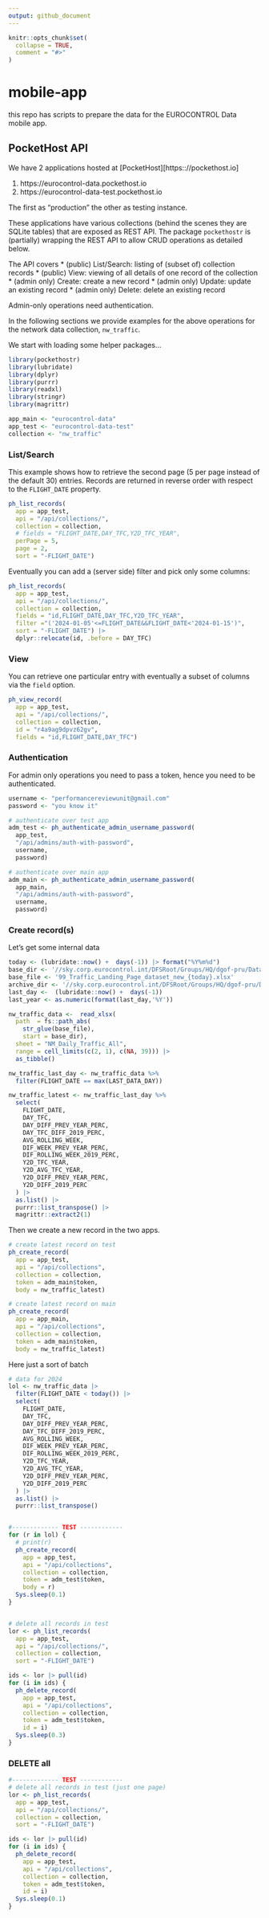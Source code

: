 ```yaml
---
output: github_document
---
```


<!-- README.md is generated from README.Rmd. Please edit that file -->

```r
knitr::opts_chunk$set(
  collapse = TRUE,
  comment = "#>"
)
```

# mobile-app

<!-- badges: start -->
<!-- badges: end -->

this repo has scripts to prepare the data for the EUROCONTROL Data mobile app.

## PocketHost API

We have 2 applications hosted at [PocketHost][https:://pockethost.io]

1. https://eurocontrol-data.pockethost.io
1. https://eurocontrol-data-test.pockethost.io

The first as "production" the other as testing instance.

These applications have various collections (behind the scenes they are SQLite tables)
that are exposed as REST API.
The package `pockethostr` is (partially) wrapping the REST API to allow CRUD
operations as detailed below.

The API covers
* (public) List/Search: listing of (subset of) collection records
* (public) View: viewing of all details of one record of the collection
* (admin only) Create: create a new record
* (admin only) Update: update an existing record
* (admin only) Delete: delete an existing record

Admin-only operations need authentication.

In the following sections we provide examples for the above operations for the
network data collection, `nw_traffic`.

We start with loading some helper packages...

```r
library(pockethostr)
library(lubridate)
library(dplyr)
library(purrr)
library(readxl)
library(stringr)
library(magrittr)

app_main <- "eurocontrol-data"
app_test <- "eurocontrol-data-test"
collection <- "nw_traffic"
```


### List/Search

This example shows how to retrieve the second page (5 per page instead of the
default 30) entries.
Records are returned in reverse order with respect to the `FLIGHT_DATE` property.

```r
ph_list_records(
  app = app_test,
  api = "/api/collections/",
  collection = collection,
  # fields = "FLIGHT_DATE,DAY_TFC,Y2D_TFC_YEAR",
  perPage = 5,
  page = 2,
  sort = "-FLIGHT_DATE")
```

Eventually you can add a (server side) filter and pick only some columns:

```r
ph_list_records(
  app = app_test,
  api = "/api/collections/",
  collection = collection,
  fields = "id,FLIGHT_DATE,DAY_TFC,Y2D_TFC_YEAR",
  filter ="('2024-01-05'<=FLIGHT_DATE&&FLIGHT_DATE<'2024-01-15')", 
  sort = "-FLIGHT_DATE") |> 
  dplyr::relocate(id, .before = DAY_TFC)
```

### View

You can retrieve one particular entry with eventually a subset of columns via the
`field` option.

```r
ph_view_record(
  app = app_test,
  api = "/api/collections/",
  collection = collection,
  id = "r4a9ag9dpvz62gv",
  fields = "id,FLIGHT_DATE,DAY_TFC")
```


### Authentication

For admin only operations you need to pass a token, hence you need to be authenticated.

```r
username <- "performancereviewunit@gmail.com"
password <- "you know it"

# authenticate over test app
adm_test <- ph_authenticate_admin_username_password(
  app_test,
  "/api/admins/auth-with-password",
  username,
  password)

# authenticate over main app
adm_main <- ph_authenticate_admin_username_password(
  app_main,
  "/api/admins/auth-with-password",
  username,
  password)
```


### Create record(s)

Let's get some internal data

```r

today <- (lubridate::now() +  days(-1)) |> format("%Y%m%d")
base_dir <- '//sky.corp.eurocontrol.int/DFSRoot/Groups/HQ/dgof-pru/Data/DataProcessing/Covid19/Archive/'
base_file <- '99_Traffic_Landing_Page_dataset_new_{today}.xlsx'
archive_dir <- '//sky.corp.eurocontrol.int/DFSRoot/Groups/HQ/dgof-pru/Data/DataProcessing/Covid19/Archive/web_daily_json_files/app/'
last_day <-  (lubridate::now() +  days(-1))
last_year <- as.numeric(format(last_day,'%Y'))

nw_traffic_data <-  read_xlsx(
  path  = fs::path_abs(
    str_glue(base_file),
    start = base_dir),
  sheet = "NM_Daily_Traffic_All",
  range = cell_limits(c(2, 1), c(NA, 39))) |> 
  as_tibble()

nw_traffic_last_day <- nw_traffic_data %>%
  filter(FLIGHT_DATE == max(LAST_DATA_DAY))

nw_traffic_latest <- nw_traffic_last_day %>%
  select(
    FLIGHT_DATE,
    DAY_TFC,
    DAY_DIFF_PREV_YEAR_PERC,
    DAY_TFC_DIFF_2019_PERC,
    AVG_ROLLING_WEEK,
    DIF_WEEK_PREV_YEAR_PERC,
    DIF_ROLLING_WEEK_2019_PERC,
    Y2D_TFC_YEAR,
    Y2D_AVG_TFC_YEAR,
    Y2D_DIFF_PREV_YEAR_PERC,
    Y2D_DIFF_2019_PERC
  ) |> 
  as.list() |> 
  purrr::list_transpose() |> 
  magrittr::extract2(1)
```

Then we create a new record in the two apps.

```r

# create latest record on test
ph_create_record(
  app = app_test,
  api = "/api/collections",
  collection = collection,
  token = adm_main$token,
  body = nw_traffic_latest)

# create latest record on main
ph_create_record(
  app = app_main,
  api = "/api/collections",
  collection = collection,
  token = adm_main$token,
  body = nw_traffic_latest)
```


Here just a sort of batch

```r
# data for 2024
lol <- nw_traffic_data |> 
  filter(FLIGHT_DATE < today()) |> 
  select(
    FLIGHT_DATE,
    DAY_TFC,
    DAY_DIFF_PREV_YEAR_PERC,
    DAY_TFC_DIFF_2019_PERC,
    AVG_ROLLING_WEEK,
    DIF_WEEK_PREV_YEAR_PERC,
    DIF_ROLLING_WEEK_2019_PERC,
    Y2D_TFC_YEAR,
    Y2D_AVG_TFC_YEAR,
    Y2D_DIFF_PREV_YEAR_PERC,
    Y2D_DIFF_2019_PERC
  ) |> 
  as.list() |> 
  purrr::list_transpose()


#------------- TEST ------------
for (r in lol) {
  # print(r)
  ph_create_record(
    app = app_test,
    api = "/api/collections",
    collection = collection,
    token = adm_test$token,
    body = r)
  Sys.sleep(0.1)
}


# delete all records in test
lor <- ph_list_records(
  app = app_test,
  api = "/api/collections/",
  collection = collection,
  sort = "-FLIGHT_DATE")

ids <- lor |> pull(id)
for (i in ids) {
  ph_delete_record(
    app = app_test,
    api = "/api/collections",
    collection = collection,
    token = adm_test$token,
    id = i)
  Sys.sleep(0.3)
}

```

### DELETE all

```r
#------------- TEST ------------
# delete all records in test (just one page)
lor <- ph_list_records(
  app = app_test,
  api = "/api/collections/",
  collection = collection,
  sort = "-FLIGHT_DATE")

ids <- lor |> pull(id)
for (i in ids) {
  ph_delete_record(
    app = app_test,
    api = "/api/collections",
    collection = collection,
    token = adm_test$token,
    id = i)
  Sys.sleep(0.1)
}



```

